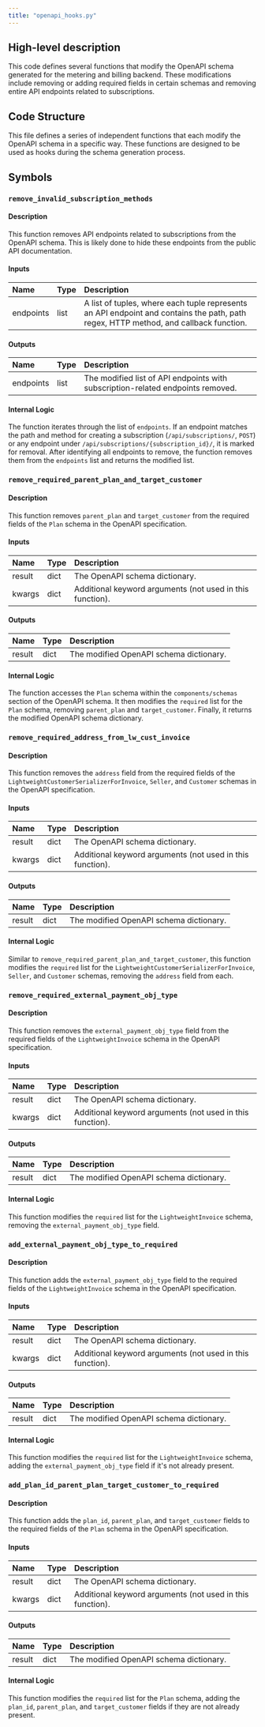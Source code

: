 ```yaml
---
title: "openapi_hooks.py"
---
```


## High-level description
This code defines several functions that modify the OpenAPI schema generated for the metering and billing backend. These modifications include removing or adding required fields in certain schemas and removing entire API endpoints related to subscriptions.

## Code Structure
This file defines a series of independent functions that each modify the OpenAPI schema in a specific way. These functions are designed to be used as hooks during the schema generation process.

## Symbols
### `remove_invalid_subscription_methods`
#### Description
This function removes API endpoints related to subscriptions from the OpenAPI schema. This is likely done to hide these endpoints from the public API documentation.

#### Inputs
| Name | Type | Description |
|:-----|:-----|:------------|
| endpoints | list | A list of tuples, where each tuple represents an API endpoint and contains the path, path regex, HTTP method, and callback function. |

#### Outputs
| Name | Type | Description |
|:-----|:-----|:------------|
| endpoints | list | The modified list of API endpoints with subscription-related endpoints removed. |

#### Internal Logic
The function iterates through the list of `endpoints`. If an endpoint matches the path and method for creating a subscription (`/api/subscriptions/`, `POST`) or any endpoint under `/api/subscriptions/{subscription_id}/`, it is marked for removal. After identifying all endpoints to remove, the function removes them from the `endpoints` list and returns the modified list.

### `remove_required_parent_plan_and_target_customer`
#### Description
This function removes `parent_plan` and `target_customer` from the required fields of the `Plan` schema in the OpenAPI specification.

#### Inputs
| Name | Type | Description |
|:-----|:-----|:------------|
| result | dict | The OpenAPI schema dictionary. |
| kwargs | dict | Additional keyword arguments (not used in this function). |

#### Outputs
| Name | Type | Description |
|:-----|:-----|:------------|
| result | dict | The modified OpenAPI schema dictionary. |

#### Internal Logic
The function accesses the `Plan` schema within the `components/schemas` section of the OpenAPI schema. It then modifies the `required` list for the `Plan` schema, removing `parent_plan` and `target_customer`. Finally, it returns the modified OpenAPI schema dictionary.

### `remove_required_address_from_lw_cust_invoice`
#### Description
This function removes the `address` field from the required fields of the `LightweightCustomerSerializerForInvoice`, `Seller`, and `Customer` schemas in the OpenAPI specification.

#### Inputs
| Name | Type | Description |
|:-----|:-----|:------------|
| result | dict | The OpenAPI schema dictionary. |
| kwargs | dict | Additional keyword arguments (not used in this function). |

#### Outputs
| Name | Type | Description |
|:-----|:-----|:------------|
| result | dict | The modified OpenAPI schema dictionary. |

#### Internal Logic
Similar to `remove_required_parent_plan_and_target_customer`, this function modifies the `required` list for the `LightweightCustomerSerializerForInvoice`, `Seller`, and `Customer` schemas, removing the `address` field from each.

### `remove_required_external_payment_obj_type`
#### Description
This function removes the `external_payment_obj_type` field from the required fields of the `LightweightInvoice` schema in the OpenAPI specification.

#### Inputs
| Name | Type | Description |
|:-----|:-----|:------------|
| result | dict | The OpenAPI schema dictionary. |
| kwargs | dict | Additional keyword arguments (not used in this function). |

#### Outputs
| Name | Type | Description |
|:-----|:-----|:------------|
| result | dict | The modified OpenAPI schema dictionary. |

#### Internal Logic
This function modifies the `required` list for the `LightweightInvoice` schema, removing the `external_payment_obj_type` field.

### `add_external_payment_obj_type_to_required`
#### Description
This function adds the `external_payment_obj_type` field to the required fields of the `LightweightInvoice` schema in the OpenAPI specification.

#### Inputs
| Name | Type | Description |
|:-----|:-----|:------------|
| result | dict | The OpenAPI schema dictionary. |
| kwargs | dict | Additional keyword arguments (not used in this function). |

#### Outputs
| Name | Type | Description |
|:-----|:-----|:------------|
| result | dict | The modified OpenAPI schema dictionary. |

#### Internal Logic
This function modifies the `required` list for the `LightweightInvoice` schema, adding the `external_payment_obj_type` field if it's not already present.

### `add_plan_id_parent_plan_target_customer_to_required`
#### Description
This function adds the `plan_id`, `parent_plan`, and `target_customer` fields to the required fields of the `Plan` schema in the OpenAPI specification.

#### Inputs
| Name | Type | Description |
|:-----|:-----|:------------|
| result | dict | The OpenAPI schema dictionary. |
| kwargs | dict | Additional keyword arguments (not used in this function). |

#### Outputs
| Name | Type | Description |
|:-----|:-----|:------------|
| result | dict | The modified OpenAPI schema dictionary. |

#### Internal Logic
This function modifies the `required` list for the `Plan` schema, adding the `plan_id`, `parent_plan`, and `target_customer` fields if they are not already present.
